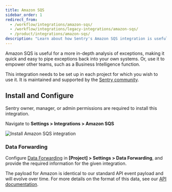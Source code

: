 ```yaml
---
title: Amazon SQS
sidebar_order: 1
redirect_from:
  - /workflow/integrations/amazon-sqs/
  - /workflow/integrations/legacy-integrations/amazon-sqs/
  - /product/integrations/amazon-sqs/
description: "Learn about how Sentry's Amazon SQS integration is useful for a more in-depth analysis of exceptions, making it quick and easy to pipe exceptions back into your own systems. Or, use it to empower other teams, such as a Business Intelligence function."
---
```


Amazon SQS is useful for a more in-depth analysis of exceptions, making it quick and easy to pipe exceptions back into your own systems. Or, use it to empower other teams, such as a Business Intelligence function.

This integration needs to be set up in each project for which you wish to use it. It is maintained and supported by the [Sentry community](https://open.sentry.io/).

## Install and Configure

<Note>

Sentry owner, manager, or admin permissions are required to install this integration.

</Note>

Navigate to **Settings > Integrations > Amazon SQS**

![Install Amazon SQS integration](amazon-sqs.png)

### Data Forwarding

Configure [Data Forwarding](/product/data-management-settings/data-forwarding/) in **[Project] > Settings > Data Forwarding**, and provide the required information for the given integration.

The payload for Amazon is identical to our standard API event payload and will evolve over time. For more details on the format of this data, see our [API documentation](/api/events/retrieve-an-event-for-a-project/).
